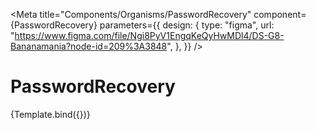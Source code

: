 
<Meta
  title="Components/Organisms/PasswordRecovery"
  component={PasswordRecovery}
  parameters={{
    design: {
      type: "figma",
      url:
        "https://www.figma.com/file/Ngi8PyV1EngqKeQyHwMDl4/DS-G8-Bananamania?node-id=209%3A3848",
    },
  }}
/>

# PasswordRecovery


<Canvas>
  <Story name="Passwordr recovery">{Template.bind({})}</Story>
</Canvas>